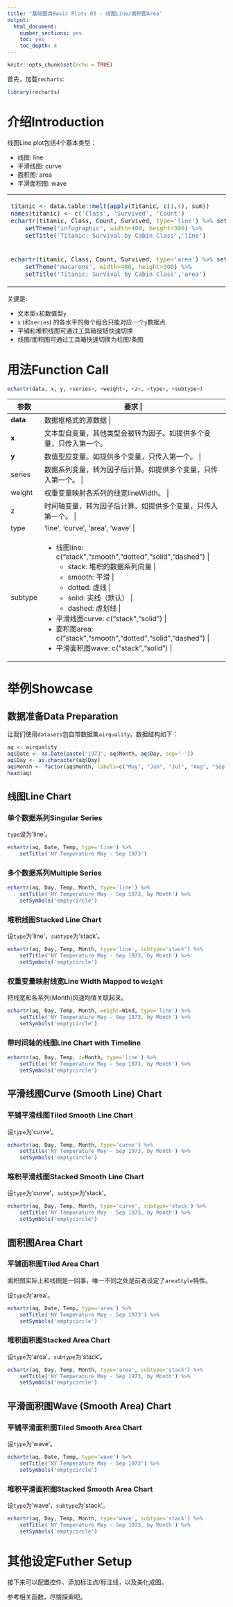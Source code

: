 ```yaml
---
title: "基础图类Basic Plots 03 - 线图Line/面积图Area"
output: 
  html_document: 
    number_sections: yes
    toc: yes
    toc_depth: 4
---
```


```r
knitr::opts_chunk$set(echo = TRUE)
```

首先，加载`recharts`:
```r
library(recharts)
```

# 介绍Introduction

线图Line plot包括4个基本类型：

- 线图: line
- 平滑线图: curve
- 面积图: area
- 平滑面积图: wave

<table id='intro'>
<tr><td>
```r
titanic <- data.table::melt(apply(Titanic, c(1,4), sum))
names(titanic) <- c('Class', 'Survived', 'Count')
echartr(titanic, Class, Count, Survived, type='line') %>% setLegend(pos=3) %>%
    setTheme('infographic', width=400, height=300) %>%
    setTitle('Titanic: Survival by Cabin Class','line')
```
</td>
<td>
```r
echartr(titanic, Class, Count, Survived, type='curve') %>% 
    setTheme('roma', width=400, height=300) %>% setLegend(pos=3) %>%
    setTitle('Titanic: Outcome by Cabin Class','curve')
```
</td></tr>
<tr><td>
```r
echartr(titanic, Class, Count, Survived, type='area') %>% setLegend(pos=3) %>%
    setTheme('macarons', width=400, height=300) %>%
    setTitle('Titanic: Survival by Cabin Class','area')
```
</td>
<td>
```r
echartr(titanic, Class, Count, Survived, type='wave') %>% 
    setTheme('macarons2', width=400, height=300) %>% setLegend(pos=3) %>%
    setTitle('Titanic: Outcome by Cabin Class','wave')
```
</td></tr>
</table>

关键是:

- 文本型`x`和数值型`y`
- `x` (和`series`) 的各水平的每个组合只能对应一个`y`数据点
- 平铺和堆积线图可通过工具箱按钮快速切换
- 线图/面积图可通过工具箱快速切换为柱图/条图

# 用法Function Call

```r
echartr(data, x, y, <series>, <weight>, <z>, <type>, <subtype>)
```

+---------+--------------------------------------------------------------------+
| 参数    |  要求                                                      |
+=========+====================================================================+
| **data**| 数据框格式的源数据                          |
+---------+--------------------------------------------------------------------+
| **x**   | 文本型自变量，其他类型会被转为因子。如提供多个变量，只传入第一个。 |
+---------+--------------------------------------------------------------------+
| **y**   | 数值型应变量。如提供多个变量，只传入第一个。 |
+---------+--------------------------------------------------------------------+
| series  | 数据系列变量，转为因子后计算。如提供多个变量，只传入第一个。 |
+---------+--------------------------------------------------------------------+
| weight  | 权重变量映射各系列的线宽lineWidth。 |
+---------+--------------------------------------------------------------------+
|  z      | 时间轴变量，转为因子后计算。如提供多个变量，只传入第一个。 |
+---------+--------------------------------------------------------------------+
| type    | 'line', 'curve', 'area', 'wave' |
+---------+--------------------------------------------------------------------+
| subtype | - 线图line: c("stack","smooth","dotted","solid","dashed") | 
|         |      + stack: 堆积的数据系列向量 |
|         |      + smooth: 平滑 |
|         |      + dotted: 虚线 |
|         |      + solid: 实线（默认） |
|         |      + dashed: 虚划线 |
|         | - 平滑线图curve: c("stack","solid") |
|         | - 面积图area: c("stack","smooth","dotted","solid","dashed")  |
|         | - 平滑面积图wave: c("stack","solid") |
+---------+--------------------------------------------------------------------+

# 举例Showcase

## 数据准备Data Preparation

让我们使用`datasets`包自带数据集`airquality`。数据结构如下：

```r
aq <- airquality
aq$Date <- as.Date(paste('1973', aq$Month, aq$Day, sep='-'))
aq$Day <- as.character(aq$Day)
aq$Month <- factor(aq$Month, labels=c("May", "Jun", "Jul", "Aug", "Sep"))
head(aq)
```

## 线图Line Chart

### 单个数据系列Singular Series

`type`设为'line'。

```r
echartr(aq, Date, Temp, type='line') %>%
    setTitle('NY Temperature May - Sep 1973')
```

### 多个数据系列Multiple Series

```r
echartr(aq, Day, Temp, Month, type='line') %>%
    setTitle('NY Temperature May - Sep 1973, by Month') %>% 
    setSymbols('emptycircle')
```

### 堆积线图Stacked Line Chart

设`type`为'line'，`subtype`为'stack'。

```r
echartr(aq, Day, Temp, Month, type='line', subtype='stack') %>%
    setTitle('NY Temperature May - Sep 1973, by Month') %>% 
    setSymbols('emptycircle')
```

### 权重变量映射线宽Line Width Mapped to `Weight`

把线宽和各系列(Month)风速均值关联起来。

```r
echartr(aq, Day, Temp, Month, weight=Wind, type='line') %>%
    setTitle('NY Temperature May - Sep 1973, by Month') %>% 
    setSymbols('emptycircle')
```

### 带时间轴的线图Line Chart with Timeline

```r
echartr(aq, Day, Temp, z=Month, type='line') %>%
    setTitle('NY Temperature May - Sep 1973, by Month') %>% 
    setSymbols('emptycircle')
```

## 平滑线图Curve (Smooth Line) Chart

### 平铺平滑线图Tiled Smooth Line Chart

设`type`为'curve'。

```r
echartr(aq, Day, Temp, Month, type='curve') %>%
    setTitle('NY Temperature May - Sep 1973, by Month') %>% 
    setSymbols('emptycircle')
```

### 堆积平滑线图Stacked Smooth Line Chart

设`type`为'curve'，`subtype`为'stack'。

```r
echartr(aq, Day, Temp, Month, type='curve', subtype='stack') %>%
    setTitle('NY Temperature May - Sep 1973, by Month') %>% 
    setSymbols('emptycircle')
```

## 面积图Area Chart

### 平铺面积图Tiled Area Chart

面积图实际上和线图是一回事，唯一不同之处是前者设定了`areaStyle`特性。

设`type`为'area'。

```r
echartr(aq, Date, Temp, type='area') %>%
    setTitle('NY Temperature May - Sep 1973') %>% 
    setSymbols('emptycircle')
```

### 堆积面积图Stacked Area Chart

设`type`为'area'，`subtype`为'stack'。

```r
echartr(aq, Day, Temp, Month, type='area', subtype='stack') %>%
    setTitle('NY Temperature May - Sep 1973, by Month') %>% 
    setSymbols('emptycircle')
```

## 平滑面积图Wave (Smooth Area) Chart

### 平铺平滑面积图Tiled Smooth Area Chart

设`type`为'wave'。

```r
echartr(aq, Date, Temp, type='wave') %>%
    setTitle('NY Temperature May - Sep 1973') %>% 
    setSymbols('emptycircle')
```

### 堆积平滑面积图Stacked Smooth Area Chart

设`type`为'wave'，`subtype`为'stack'。

```r
echartr(aq, Day, Temp, Month, type='wave', subtype='stack') %>%
    setTitle('NY Temperature May - Sep 1973, by Month') %>% 
    setSymbols('emptycircle')
```

# 其他设定Futher Setup

接下来可以配置控件、添加标注点/标注线，以及美化成图。

参考相关函数，尽情探索吧。

